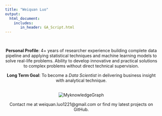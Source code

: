 ```yaml
---
title: "Weiquan Luo"
output: 
  html_document:
    includes:
       in_header: GA_Script.html
---
```




<style type="text/css">

h1.title {
  font-size: 38px;
  color: DarkRed;
  text-align: center;
}

</style>


<br />


<center>

**Personal Profile**: 4+ years of researcher experience building complete data pipeline and applying statistical techniques and machine learning models to solve real-life problems. Ability to develop innovative and practical solutions to complex problems without direct technical supervision. 

**Long Term Goal**: To become a *Data Scientist* in delivering business insight with analytical technique. 

<br />
![MyknowledgeGraph](img/My knowledge Graph.png)
<br />

Contact me at weiquan.luo1221@gmail.com or find my latest projects on GitHub.
</center>


